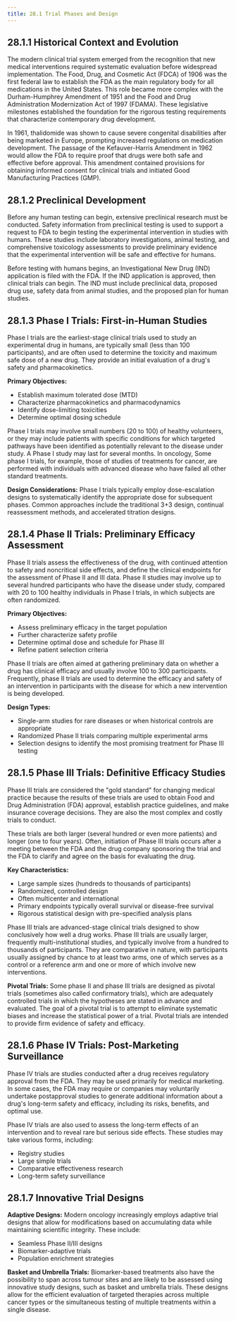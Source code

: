 ```yaml
---
title: 28.1 Trial Phases and Design
---
```






## 28.1.1 Historical Context and Evolution

The modern clinical trial system emerged from the recognition that new medical interventions required systematic evaluation before widespread implementation. The Food, Drug, and Cosmetic Act (FDCA) of 1906 was the first federal law to establish the FDA as the main regulatory body for all medications in the United States. This role became more complex with the Durham-Humphrey Amendment of 1951 and the Food and Drug Administration Modernization Act of 1997 (FDAMA). These legislative milestones established the foundation for the rigorous testing requirements that characterize contemporary drug development.

In 1961, thalidomide was shown to cause severe congenital disabilities after being marketed in Europe, prompting increased regulations on medication development. The passage of the Kefauver-Harris Amendment in 1962 would allow the FDA to require proof that drugs were both safe and effective before approval. This amendment contained provisions for obtaining informed consent for clinical trials and initiated Good Manufacturing Practices (GMP).

## 28.1.2 Preclinical Development

Before any human testing can begin, extensive preclinical research must be conducted. Safety information from preclinical testing is used to support a request to FDA to begin testing the experimental intervention in studies with humans. These studies include laboratory investigations, animal testing, and comprehensive toxicology assessments to provide preliminary evidence that the experimental intervention will be safe and effective for humans.

Before testing with humans begins, an Investigational New Drug (IND) application is filed with the FDA. If the IND application is approved, then clinical trials can begin. The IND must include preclinical data, proposed drug use, safety data from animal studies, and the proposed plan for human studies.

## 28.1.3 Phase I Trials: First-in-Human Studies

Phase I trials are the earliest-stage clinical trials used to study an experimental drug in humans, are typically small (less than 100 participants), and are often used to determine the toxicity and maximum safe dose of a new drug. They provide an initial evaluation of a drug's safety and pharmacokinetics.

**Primary Objectives:**
- Establish maximum tolerated dose (MTD)
- Characterize pharmacokinetics and pharmacodynamics
- Identify dose-limiting toxicities
- Determine optimal dosing schedule

Phase I trials may involve small numbers (20 to 100) of healthy volunteers, or they may include patients with specific conditions for which targeted pathways have been identified as potentially relevant to the disease under study. A Phase I study may last for several months. In oncology, Some phase I trials, for example, those of studies of treatments for cancer, are performed with individuals with advanced disease who have failed all other standard treatments.

**Design Considerations:**
Phase I trials typically employ dose-escalation designs to systematically identify the appropriate dose for subsequent phases. Common approaches include the traditional 3+3 design, continual reassessment methods, and accelerated titration designs.

## 28.1.4 Phase II Trials: Preliminary Efficacy Assessment

Phase II trials assess the effectiveness of the drug, with continued attention to safety and noncritical side effects, and define the clinical endpoints for the assessment of Phase II and III data. Phase II studies may involve up to several hundred participants who have the disease under study, compared with 20 to 100 healthy individuals in Phase I trials, in which subjects are often randomized.

**Primary Objectives:**
- Assess preliminary efficacy in the target population
- Further characterize safety profile
- Determine optimal dose and schedule for Phase III
- Refine patient selection criteria

Phase II trials are often aimed at gathering preliminary data on whether a drug has clinical efficacy and usually involve 100 to 300 participants. Frequently, phase II trials are used to determine the efficacy and safety of an intervention in participants with the disease for which a new intervention is being developed.

**Design Types:**
- Single-arm studies for rare diseases or when historical controls are appropriate
- Randomized Phase II trials comparing multiple experimental arms
- Selection designs to identify the most promising treatment for Phase III testing

## 28.1.5 Phase III Trials: Definitive Efficacy Studies

Phase III trials are considered the "gold standard" for changing medical practice because the results of these trials are used to obtain Food and Drug Administration (FDA) approval, establish practice guidelines, and make insurance coverage decisions. They are also the most complex and costly trials to conduct.

These trials are both larger (several hundred or even more patients) and longer (one to four years). Often, initiation of Phase III trials occurs after a meeting between the FDA and the drug company sponsoring the trial and the FDA to clarify and agree on the basis for evaluating the drug.

**Key Characteristics:**
- Large sample sizes (hundreds to thousands of participants)
- Randomized, controlled design
- Often multicenter and international
- Primary endpoints typically overall survival or disease-free survival
- Rigorous statistical design with pre-specified analysis plans

Phase III trials are advanced-stage clinical trials designed to show conclusively how well a drug works. Phase III trials are usually larger, frequently multi-institutional studies, and typically involve from a hundred to thousands of participants. They are comparative in nature, with participants usually assigned by chance to at least two arms, one of which serves as a control or a reference arm and one or more of which involve new interventions.

**Pivotal Trials:**
Some phase II and phase III trials are designed as pivotal trials (sometimes also called confirmatory trials), which are adequately controlled trials in which the hypotheses are stated in advance and evaluated. The goal of a pivotal trial is to attempt to eliminate systematic biases and increase the statistical power of a trial. Pivotal trials are intended to provide firm evidence of safety and efficacy.

## 28.1.6 Phase IV Trials: Post-Marketing Surveillance

Phase IV trials are studies conducted after a drug receives regulatory approval from the FDA. They may be used primarily for medical marketing. In some cases, the FDA may require or companies may voluntarily undertake postapproval studies to generate additional information about a drug's long-term safety and efficacy, including its risks, benefits, and optimal use.

Phase IV trials are also used to assess the long-term effects of an intervention and to reveal rare but serious side effects. These studies may take various forms, including:
- Registry studies
- Large simple trials
- Comparative effectiveness research
- Long-term safety surveillance

## 28.1.7 Innovative Trial Designs

**Adaptive Designs:**
Modern oncology increasingly employs adaptive trial designs that allow for modifications based on accumulating data while maintaining scientific integrity. These include:
- Seamless Phase II/III designs
- Biomarker-adaptive trials
- Population enrichment strategies

**Basket and Umbrella Trials:**
Biomarker-based treatments also have the possibility to span across tumour sites and are likely to be assessed using innovative study designs, such as basket and umbrella trials. These designs allow for the efficient evaluation of targeted therapies across multiple cancer types or the simultaneous testing of multiple treatments within a single disease.
